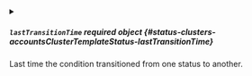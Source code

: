 

<PartialName />


<PartialAccount />


<PartialAccountTemplateHash />


<PartialOwnsHash />



<details className="config-field" data-expandable="true">
<summary>

##### `lastTransitionTime` <span className="config-field-required" data-required="false">required</span> <span className="config-field-type">object</span> <span className="config-field-default"></span> <span className="config-field-enum"></span> {#status-clusters-accountsClusterTemplateStatus-lastTransitionTime}

Last time the condition transitioned from one status to another.

</summary>

<PartialLastTransitionTimereference />


</details>


<PartialPhase />


<PartialReason />


<PartialMessage />
